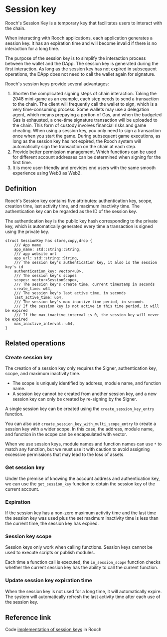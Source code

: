 # Session key

Rooch's Session Key is a temporary key that facilitates users to interact with the chain.

When interacting with Rooch applications, each application generates a session key. It has an expiration time and will become invalid if there is no interaction for a long time.

The purpose of the session key is to simplify the interaction process between the wallet and the DApp. The session key is generated during the first interaction. As long as the session key has not expired in subsequent operations, the DApp does not need to call the wallet again for signature.

Rooch's session keys provide several advantages:

1. Shorten the complicated signing steps of chain interaction. Taking the 2048 mini-game as an example, each step needs to send a transaction to the chain. The client will frequently call the wallet to sign, which is a very time-consuming process. Some wallets may use a delegation agent, which means prepaying a portion of Gas, and when the budgeted Gas is exhausted, a one-time signature transaction will be uploaded to the chain. This form of custody involves financial risks and game cheating. When using a session key, you only need to sign a transaction once when you start the game. During subsequent game executions, as long as the session key has not expired, the Rooch system will automatically sign the transaction on the chain at each step.
2. Provide better permission management. Which functions can be used for different account addresses can be determined when signing for the first time.
3. It is more user-friendly and provides end users with the same smooth experience using Web3 as Web2.

## Definition

Rooch's Session key contains five attributes: authentication key, scope, creation time, last activity time, and maximum inactivity time. The authentication key can be regarded as the ID of the session key.

The authentication key is the public key hash corresponding to the private key, which is automatically generated every time a transaction is signed using the private key.

```move
struct SessionKey has store,copy,drop {
    /// App name
    app_name: std::string::String,
    /// app website url
    app_url: std::string::String,
    /// The session key's authentication key, it also is the session key's id
    authentication_key: vector<u8>,
    /// The session key's scopes
    scopes: vector<SessionScope>,
    /// The session key's create time, current timestamp in seconds
    create_time: u64,
    /// The session key's last active time, in seconds
    last_active_time: u64,
    /// The session key's max inactive time period, in seconds
    /// If the session key is not active in this time period, it will be expired
    /// If the max_inactive_interval is 0, the session key will never be expired
    max_inactive_interval: u64,
}
```

## Related operations

### Create session key

The creation of a session key only requires the Signer, authentication key, scope, and maximum inactivity time.

- The scope is uniquely identified by address, module name, and function name.
- A session key cannot be created from another session key, and a new session key can only be created by re-signing by the Signer.

A single session key can be created using the `create_session_key_entry` function.

You can also use `create_session_key_with_multi_scope_entry` to create a session key with a wider scope. In this case, the address, module name, and function in the scope can be encapsulated with vector.

When we use session keys, module names and function names can use `*` to match any function, but we must use it with caution to avoid assigning excessive permissions that may lead to the loss of assets.

### Get session key

Under the premise of knowing the account address and authentication key, we can use the `get_session_key` function to obtain the session key of the current account.

### Expiration

If the session key has a non-zero maximum activity time and the last time the session key was used plus the set maximum inactivity time is less than the current time, the session key has expired.

### Session key scope

Session keys only work when calling functions. Session keys cannot be used to execute scripts or publish modules.

Each time a function call is executed, the `in_session_scope` function checks whether the current session key has the ability to call the current function.

### Update session key expiration time

When the session key is not used for a long time, it will automatically expire. The system will automatically refresh the last activity time after each use of the session key.

## Reference link

Code [implementation of session keys](https://github.com/rooch-network/rooch/blob/main/frameworks/rooch-framework/sources/session_key.move) in Rooch
